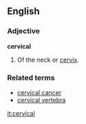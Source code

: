 ==English==
===Adjective===
'''cervical'''

#Of the neck or [[cervix]].

===Related terms===
*[[cervical cancer]]
*[[cervical vertebra]]

[[it:cervical]]